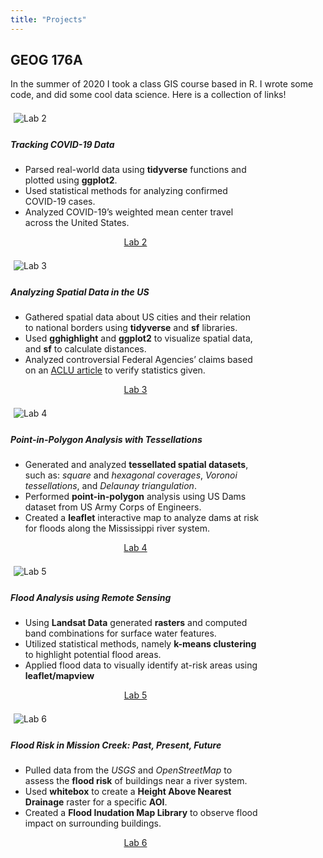 ---
title: "Projects"
---

## GEOG 176A

In the summer of 2020 I took a class GIS course based in R. I wrote some code, and did some cool data science. Here is a collection of links! 
<div class="row row-cols-1 row-cols-md-2 g-4">

<div class="col" style="margin-top: 1rem;">
<div class="card h-100" style="width: 25rem;">
<img src="img/lab02.png" class="card-img-top" alt="Lab 2" style="padding: 5px;">
<div class="card-body">
<h5 class="card-title"><i class="fas fa-chart-bar"></i> Tracking COVID-19 Data</h5>
<ul class="list-group list-group-flush">
<li class="list-group-item">Parsed real-world data using <b>tidyverse</b> functions and plotted using <b>ggplot2</b>.</li>
<li class="list-group-item">Used statistical methods for analyzing confirmed COVID-19 cases.</li>
<li class="list-group-item">Analyzed COVID-19's weighted mean center travel across the United States.</li>
</ul>
</div>
<div class="card-footer">
<p style="text-align: center; margin-bottom: 0;">
<a href="https://gis.justinsingh.me/labs/lab-02" class="btn btn-primary btn-lg">Lab 2</a>
</p>
</div>
</div>
</div>

<div class="col" style="margin-top: 1rem;">
<div class="card h-100" style="width: 25rem;">
<img src="img/lab03.png" class="card-img-top" alt="Lab 3" style="padding: 5px;">
<div class="card-body">
<h5 class="card-title"><i class="fas fa-globe-americas"></i> Analyzing Spatial Data in the US</h5>
<ul class="list-group list-group-flush">
<li class="list-group-item">Gathered spatial data about US cities and their relation to national borders using <b>tidyverse</b> and <b>sf</b> libraries.</li>
<li class="list-group-item">Used <b>gghighlight</b> and <b>ggplot2</b> to visualize spatial data, and <b>sf</b> to calculate distances.</li>
<li class="list-group-item">Analyzed controversial Federal Agencies' claims based on an <a href="https://www.aclu.org/other/constitution-100-mile-border-zone">ACLU article</a> to verify statistics given.</li>
</ul>
</div>
<div class="card-footer">
<p style="text-align: center; margin-bottom: 0;">
<a href="https://gis.justinsingh.me/labs/lab-03" class="btn btn-primary btn-lg">Lab 3</a>
</p>
</div>
</div>
</div>

<div class="col" style="margin-top: 1rem;">
<div class="card h-100" style="width: 25rem;">
<img src="img/lab04.png" class="card-img-top" alt="Lab 4" style="padding: 5px;">
<div class="card-body">
<h5 class="card-title"><i class="fas fa-cubes"></i> Point-in-Polygon Analysis with Tessellations</h5>
<ul class="list-group list-group-flush">
<li class="list-group-item">Generated and analyzed <b>tessellated spatial datasets</b>, such as: <em>square</em> and <em>hexagonal coverages</em>, <em>Voronoi tessellations</em>, and <em>Delaunay triangulation</em>.</li>
<li class="list-group-item">Performed <b>point-in-polygon</b> analysis using US Dams dataset from US Army Corps of Engineers.</li>
<li class="list-group-item">Created a <b>leaflet</b> interactive map to analyze dams at risk for floods along the Mississippi river system.</li>
</ul>
</div>
<div class="card-footer">
<p style="text-align: center; margin-bottom: 0;">
<a href="https://gis.justinsingh.me/labs/lab-04" class="btn btn-primary btn-lg">Lab 4</a>
</p>
</div>
</div>
</div>

<div class="col" style="margin-top: 1rem;">
<div class="card h-100" style="width: 25rem;">
<img src="img/lab05.png" class="card-img-top" alt="Lab 5" style="padding: 5px;">
<div class="card-body">
<h5 class="card-title"><i class="fas fa-object-group"></i> Flood Analysis using Remote Sensing</h5>
<ul class="list-group list-group-flush">
<li class="list-group-item">Using <b>Landsat Data</b> generated <b>rasters</b> and computed band combinations for surface water features.</li>
<li class="list-group-item">Utilized statistical methods, namely <b>k-means clustering</b> to highlight potential flood areas.</li>
<li class="list-group-item">Applied flood data to visually identify at-risk areas using <b>leaflet/mapview</b></li>
</ul>
</div>
<div class="card-footer">
<p style="text-align: center; margin-bottom: 0;">
<a href="https://gis.justinsingh.me/labs/lab-05" class="btn btn-primary btn-lg">Lab 5</a>
</p>
</div>
</div>
</div>

<div class="col" style="margin-top: 1rem;">
<div class="card h-100" style="width: 25rem;">
<img src="img/lab06.png" class="card-img-top" alt="Lab 6" style="padding: 5px;">
<div class="card-body">
<h5 class="card-title"><i class="fas fa-exclamation-triangle"></i> Flood Risk in Mission Creek: Past, Present, Future</h5>
<ul class="list-group list-group-flush">
<li class="list-group-item">Pulled data from the <em>USGS</em> and <em>OpenStreetMap</em> to assess the <b>flood risk</b> of buildings near a river system.</li>
<li class="list-group-item">Used <b>whitebox</b> to create a <b>Height Above Nearest Drainage</b> raster for a specific <b>AOI</b>.</li>
<li class="list-group-item">Created a <b>Flood Inudation Map Library</b> to observe flood impact on surrounding buildings.</li>
</ul>
</div>
<div class="card-footer">
<p style="text-align: center; margin-bottom: 0;">
<a href="https://gis.justinsingh.me/labs/lab-06" class="btn btn-primary btn-lg">Lab 6</a>
</p>
</div>
</div>
</div>

</div>
